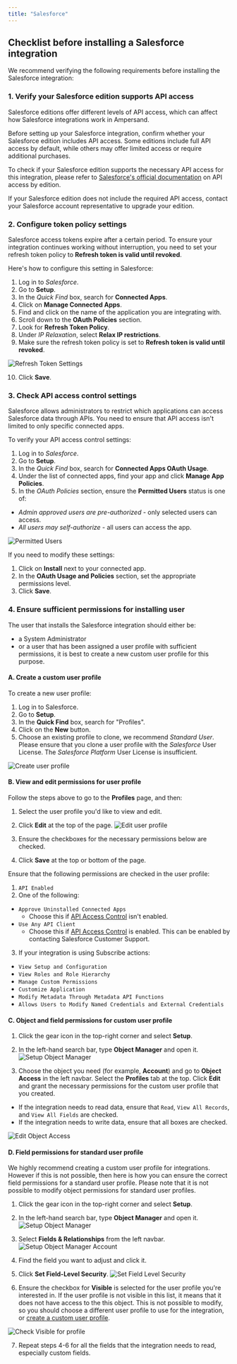```yaml
---
title: "Salesforce"
---
```


## Checklist before installing a Salesforce integration

We recommend verifying the following requirements before installing the Salesforce integration:

### 1. Verify your Salesforce edition supports API access

Salesforce editions offer different levels of API access, which can affect how Salesforce integrations work in Ampersand.

Before setting up your Salesforce integration, confirm whether your Salesforce edition includes API access. Some editions include full API access by default, while others may offer limited access or require additional purchases.

To check if your Salesforce edition supports the necessary API access for this integration, please refer to [Salesforce's official documentation](https://help.salesforce.com/s/articleView?language=en_US&id=000385436&type=1) on API access by edition.

If your Salesforce edition does not include the required API access, contact your Salesforce account representative to upgrade your edition.

### 2. Configure token policy settings

Salesforce access tokens expire after a certain period. To ensure your integration continues working without interruption, you need to set your refresh token policy to **Refresh token is valid until revoked**.

Here's how to configure this setting in Salesforce:

1. Log in to *Salesforce*.
2. Go to **Setup**.
3. In the *Quick Find* box, search for **Connected Apps**.
4. Click on **Manage Connected Apps**.
5. Find and click on the name of the application you are integrating with.
6. Scroll down to the **OAuth Policies** section.
7. Look for **Refresh Token Policy**.
8. Under *IP Relaxation*, select **Relax IP restrictions**.
9. Make sure the refresh token policy is set to **Refresh token is valid until revoked**.

![Refresh Token Settings](/images/customer-guides/salesforce-refresh-token.png)

10.  Click **Save**.

### 3. Check API access control settings

Salesforce allows administrators to restrict which applications can access Salesforce data through APIs. You need to ensure that API access isn't limited to only specific connected apps.

To verify your API access control settings:

1. Log in to *Salesforce*.
2. Go to **Setup**.
3. In the *Quick Find* box, search for **Connected Apps OAuth Usage**.
4. Under the list of connected apps, find your app and click **Manage App Policies**.
5. In the *OAuth Policies* section, ensure the **Permitted Users** status is one of:
- *Admin approved users are pre-authorized* - only selected users can access.
- *All users may self-authorize* - all users can access the app.

![Permitted Users](/images/customer-guides/salesforce-3.gif)

If you need to modify these settings:

1. Click on **Install** next to your connected app.
2. In the **OAuth Usage and Policies** section, set the appropriate permissions level.
3. Click **Save**.

### 4. Ensure sufficient permissions for installing user

The user that installs the Salesforce integration should either be:
- a System Administrator
- or a user that has been assigned a user profile with sufficient permissions, it is best to create a new custom user profile for this purpose.

#### A. Create a custom user profile

To create a new user profile:
1. Log in to Salesforce.
2. Go to **Setup**.
3. In the **Quick Find** box, search for "Profiles".
4. Click on the **New** button.
5. Choose an existing profile to clone, we recommend *Standard User*. Please ensure that you clone a user profile with the *Salesforce* User License. The *Salesforce Platform* User License is insufficient.

![Create user profile](/images/customer-guides/CreateSalesforceProfile.gif)

#### B. View and edit permissions for user profile

Follow the steps above to go to the **Profiles** page, and then:
1. Select the user profile you'd like to view and edit.
2. Click **Edit** at the top of the page.
![Edit user profile](/images/customer-guides/SalesforceEditProfileRole.png)

3. Ensure the checkboxes for the necessary permissions below are checked.
4. Click **Save** at the top or bottom of the page.

Ensure that the following permissions are checked in the user profile:
1. `API Enabled`
2. One of the following:
  * `Approve Uninstalled Connected Apps`
    * Choose this if [API Access Control](https://help.salesforce.com/s/articleView?id=xcloud.security_api_access_control_about.htm&type=5) isn't enabled.    
  * `Use Any API Client`
    * Choose this if [API Access Control](https://help.salesforce.com/s/articleView?id=xcloud.security_api_access_control_about.htm&type=5) is enabled. This can be enabled by contacting Salesforce Customer Support.
3. If your integration is using Subscribe actions:
  * `View Setup and Configuration`
  * `View Roles and Role Hierarchy`
  * `Manage Custom Permissions`
  * `Customize Application`
  * `Modify Metadata Through Metadata API Functions`
  * `Allows Users to Modify Named Credentials and External Credentials`

#### C. Object and field permissions for custom user profile

1. Click the gear icon in the top-right corner and select **Setup**.

2. In the left-hand search bar, type **Object Manager** and open it.
![Setup Object Manager](/images/customer-guides/objectManager-salesforce.png)

3. Choose the object you need (for example, **Account**) and go to **Object Access** in the left navbar. Select the **Profiles** tab at the top. Click **Edit** and grant the necessary permissions for the custom user profile that you created.
- If the integration needs to read data, ensure that `Read`, `View All Records`, and `View All Fields` are checked.
- If the integration needs to write data, ensure that all boxes are checked.

![Edit Object Access](/images/customer-guides/salesforceObjectAccess.png)

#### D. Field permissions for standard user profile

<Warning>We highly recommend creating a custom user profile for integrations. However if this is not possible, then here is how you can ensure the correct field permissions for a standard user profile. Please note that it is not possible to modify object permissions for standard user profiles.</Warning>

1. Click the gear icon in the top-right corner and select **Setup**.

2. In the left-hand search bar, type **Object Manager** and open it.
![Setup Object Manager](/images/customer-guides/objectManager-salesforce.png)

3. Select **Fields & Relationships** from the left navbar.
![Setup Object Manager Account](/images/customer-guides/salesforceFieldSecurity1.png)

4. Find the field you want to adjust and click it.

5. Click **Set Field-Level Security**. 
![Set Field Level Security](/images/customer-guides/salesforceFieldSecurity2.png)

6. Ensure the checkbox for **Visible** is selected for the user profile you're interested in. If the user profile is not visible in this list, it means that it does not have access to the this object. This is not possible to modify, so you should choose a different user profile to use for the integration, or [create a custom user profile](#create-a-custom-user-profile).

![Check Visible for profile](/images/customer-guides/salesforceFieldSecurity3.png)

7. Repeat steps 4-6 for all the fields that the integration needs to read, especially custom fields.
